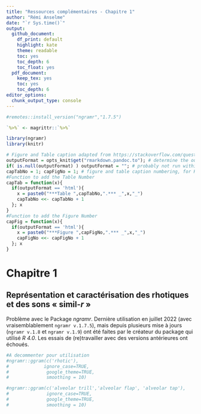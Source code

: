```yaml
---
title: "Ressources complémentaires - Chapitre 1"
author: "Rémi Anselme"
date: "`r Sys.time()`"
output:
  github_document:
    df_print: default
    highlight: kate
    theme: readable
    toc: yes
    toc_depth: 6
    toc_float: yes
  pdf_document: 
    keep_tex: yes
    toc: yes
    toc_depth: 6
editor_options:
  chunk_output_type: console
---
```



```r

#remotes::install_version("ngramr","1.7.5")

`%>%` <- magrittr::`%>%`

library(ngramr)
library(knitr)

# Figure and Table caption adapted from https://stackoverflow.com/questions/37116632/rmarkdown-html-number-figures: 
outputFormat = opts_knit$get("rmarkdown.pandoc.to"); # determine the output format of the document
if( is.null(outputFormat) ) outputFormat = ""; # probably not run within knittr
capTabNo = 1; capFigNo = 1; # figure and table caption numbering, for HTML do it manually
#Function to add the Table Number
capTab = function(x){
  if(outputFormat == 'html'){
    x = paste0("***Table ",capTabNo,".*** _",x,"_")
    capTabNo <<- capTabNo + 1
  }; x
}
#Function to add the Figure Number
capFig = function(x){
  if(outputFormat == 'html'){
    x = paste0("***Figure ",capFigNo,".*** _",x,"_")
    capFigNo <<- capFigNo + 1
  }; x
}
```

# Chapitre 1

## Représentation et caractérisation des rhotiques et des sons « simil-*r* »

Problème avec le Package *ngramr*. Dernière utilisation en juillet 2022 (avec vraisemblablement `ngramr v.1.7.5`), mais depuis plusieurs mise à jours (`ngramr v.1.8` et `ngramr v.1.9`) ont été faites par le créateur du package qui utilisé *R 4.0*. Les essais de (re)travailler avec des versions antérieures ont échoués.

```r

#A decommenter pour utilisation
#ngramr::ggram(c('rhotic'),
#             ignore_case=TRUE,
#              google_theme=TRUE,
#              smoothing = 10)
```


```r

#ngramr::ggram(c('alveolar trill','alveolar flap', 'alveolar tap'),
#              ignore_case=TRUE,
#              google_theme=TRUE,
#              smoothing = 10)

```

